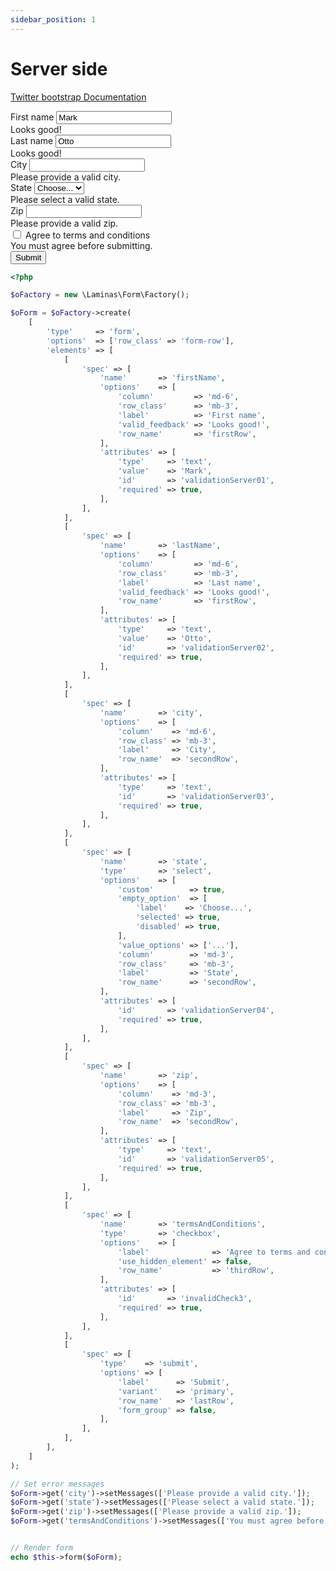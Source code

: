 ```yaml
---
sidebar_position: 1
---
```



# Server side

[Twitter bootstrap Documentation](https://getbootstrap.com/docs/4.5/components/forms/#server-side)

<Tabs>
<TabItem value="result" label="Result" default><HtmlCode bootstrapVersion="4.5"><form action="" method="POST" name="form" role="form" id="form">
    <div class="form-row">
        <div class="col-md-6 mb-3">
            <label for="validationServer01">First name</label>
            <input name="firstName" type="text" id="validationServer01" required="required" class="form-control is-valid" value="Mark"/>
            <div class="valid-feedback">
                Looks good!
            </div>
        </div>
        <div class="col-md-6 mb-3">
            <label for="validationServer02">Last name</label>
            <input name="lastName" type="text" id="validationServer02" required="required" class="form-control is-valid" value="Otto"/>
            <div class="valid-feedback">
                Looks good!
            </div>
        </div>
    </div>
    <div class="form-row">
        <div class="col-md-6 has-error mb-3">
            <label class="col-form-label" for="validationServer03">City</label>
            <input name="city" type="text" id="validationServer03" required="required" class="form-control is-invalid" value=""/>
            <div class="invalid-feedback">Please provide a valid city.</div>
        </div>
        <div class="col-md-3 has-error mb-3">
            <label class="col-form-label" for="validationServer04">State</label>
            <select name="state" id="validationServer04" required="required" class="custom-select is-invalid">
                <option value="" selected="selected" disabled="disabled">Choose...</option>
                <option value="0">...</option>
            </select>
            <div class="invalid-feedback">Please select a valid state.</div>
        </div>
        <div class="col-md-3 has-error mb-3">
            <label class="col-form-label" for="validationServer05">Zip</label>
            <input name="zip" type="text" id="validationServer05" required="required" class="form-control is-invalid" value=""/>
            <div class="invalid-feedback">Please provide a valid zip.</div>
        </div>
    </div>
    <div class="form-group has-error">
        <div class="form-check">
            <input type="checkbox" name="termsAndConditions" id="invalidCheck3" required="required" class="form-check-input is-invalid" value="1"/>
            <label class="form-check-label" for="invalidCheck3">Agree to terms and conditions</label>
            <div class="invalid-feedback">You must agree before submitting.</div>
        </div>
    </div>
    <button type="submit" name="submit" class="btn btn-primary" value="">Submit</button>
</form></HtmlCode></TabItem>
<TabItem value="source" label="Source">

```php
<?php

$oFactory = new \Laminas\Form\Factory();

$oForm = $oFactory->create(
    [
        'type'     => 'form',
        'options'  => ['row_class' => 'form-row'],
        'elements' => [
            [
                'spec' => [
                    'name'       => 'firstName',
                    'options'    => [
                        'column'         => 'md-6',
                        'row_class'      => 'mb-3',
                        'label'          => 'First name',
                        'valid_feedback' => 'Looks good!',
                        'row_name'       => 'firstRow',
                    ],
                    'attributes' => [
                        'type'     => 'text',
                        'value'    => 'Mark',
                        'id'       => 'validationServer01',
                        'required' => true,
                    ],
                ],
            ],
            [
                'spec' => [
                    'name'       => 'lastName',
                    'options'    => [
                        'column'         => 'md-6',
                        'row_class'      => 'mb-3',
                        'label'          => 'Last name',
                        'valid_feedback' => 'Looks good!',
                        'row_name'       => 'firstRow',
                    ],
                    'attributes' => [
                        'type'     => 'text',
                        'value'    => 'Otto',
                        'id'       => 'validationServer02',
                        'required' => true,
                    ],
                ],
            ],
            [
                'spec' => [
                    'name'       => 'city',
                    'options'    => [
                        'column'    => 'md-6',
                        'row_class' => 'mb-3',
                        'label'     => 'City',
                        'row_name'  => 'secondRow',
                    ],
                    'attributes' => [
                        'type'     => 'text',
                        'id'       => 'validationServer03',
                        'required' => true,
                    ],
                ],
            ],
            [
                'spec' => [
                    'name'       => 'state',
                    'type'       => 'select',
                    'options'    => [
                        'custom'        => true,
                        'empty_option'  => [
                            'label'    => 'Choose...',
                            'selected' => true,
                            'disabled' => true,
                        ],
                        'value_options' => ['...'],
                        'column'        => 'md-3',
                        'row_class'     => 'mb-3',
                        'label'         => 'State',
                        'row_name'      => 'secondRow',
                    ],
                    'attributes' => [
                        'id'       => 'validationServer04',
                        'required' => true,
                    ],
                ],
            ],
            [
                'spec' => [
                    'name'       => 'zip',
                    'options'    => [
                        'column'    => 'md-3',
                        'row_class' => 'mb-3',
                        'label'     => 'Zip',
                        'row_name'  => 'secondRow',
                    ],
                    'attributes' => [
                        'type'     => 'text',
                        'id'       => 'validationServer05',
                        'required' => true,
                    ],
                ],
            ],
            [
                'spec' => [
                    'name'       => 'termsAndConditions',
                    'type'       => 'checkbox',
                    'options'    => [
                        'label'              => 'Agree to terms and conditions',
                        'use_hidden_element' => false,
                        'row_name'           => 'thirdRow',
                    ],
                    'attributes' => [
                        'id'       => 'invalidCheck3',
                        'required' => true,
                    ],
                ],
            ],
            [
                'spec' => [
                    'type'    => 'submit',
                    'options' => [
                        'label'      => 'Submit',
                        'variant'    => 'primary',
                        'row_name'   => 'lastRow',
                        'form_group' => false,
                    ],
                ],
            ],
        ],
    ]
);

// Set error messages
$oForm->get('city')->setMessages(['Please provide a valid city.']);
$oForm->get('state')->setMessages(['Please select a valid state.']);
$oForm->get('zip')->setMessages(['Please provide a valid zip.']);
$oForm->get('termsAndConditions')->setMessages(['You must agree before submitting.']);


// Render form
echo $this->form($oForm);

```

</TabItem>
</Tabs>

